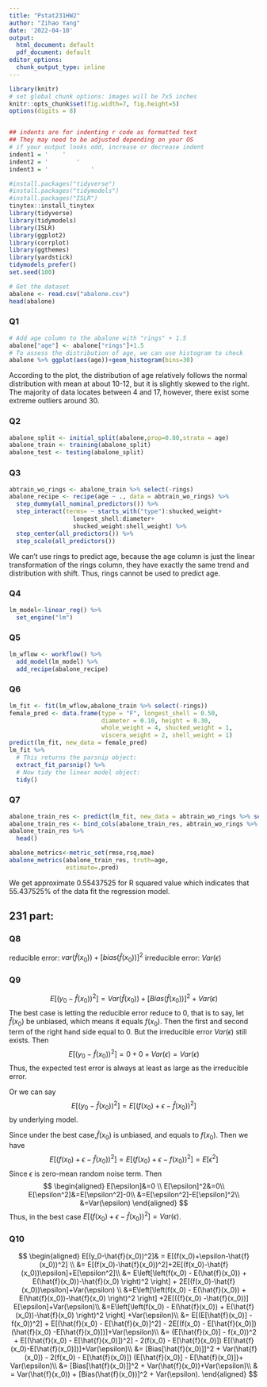 ```yaml
---
title: "Pstat231HW2"
author: "Zihao Yang"
date: '2022-04-10'
output:
  html_document: default
  pdf_document: default
editor_options:
  chunk_output_type: inline
---
```



```r
library(knitr)
# set global chunk options: images will be 7x5 inches
knitr::opts_chunk$set(fig.width=7, fig.height=5)
options(digits = 8)


## indents are for indenting r code as formatted text
## They may need to be adjusted depending on your OS
# if your output looks odd, increase or decrease indent
indent1 = '    '
indent2 = '        '
indent3 = '            '
```

```r
#install.packages("tidyverse")
#install.packages("tidymodels")
#install.packages("ISLR")
tinytex::install_tinytex
library(tidyverse)
library(tidymodels)
library(ISLR)
library(ggplot2)
library(corrplot)
library(ggthemes)
library(yardstick)
tidymodels_prefer()
set.seed(100)
```

```r
# Get the dataset
abalone <- read.csv("abalone.csv")
head(abalone)
```
### Q1
```r
# Add age column to the abalone with "rings" + 1.5
abalone["age"] <- abalone["rings"]+1.5
# To assess the distribution of age, we can use histogram to check
abalone %>% ggplot(aes(age))+geom_histogram(bins=30)
```
According to the plot, the distribution of age relatively follows the normal distribution with mean at about 10-12, but it is slightly skewed to the right. The majority of data locates between 4 and 17, however, there exist some extreme outliers around 30.  

### Q2
```r
abalone_split <- initial_split(abalone,prop=0.80,strata = age)
abalone_train <- training(abalone_split)
abalone_test <- testing(abalone_split)
```
  
### Q3
```r
abtrain_wo_rings <- abalone_train %>% select(-rings)
abalone_recipe <- recipe(age ~ ., data = abtrain_wo_rings) %>% 
  step_dummy(all_nominal_predictors()) %>% 
  step_interact(terms= ~ starts_with("type"):shucked_weight+
                  longest_shell:diameter+
                  shucked_weight:shell_weight) %>% 
  step_center(all_predictors()) %>% 
  step_scale(all_predictors())
```
We can't use rings to predict age, because the age column is just the linear transformation of the rings column, they have exactly the same trend and distribution with shift. Thus, rings cannot be used to predict age.  

### Q4
```r
lm_model<-linear_reg() %>% 
  set_engine("lm")
```
  
### Q5
```r
lm_wflow <- workflow() %>% 
  add_model(lm_model) %>% 
  add_recipe(abalone_recipe)
```
  
### Q6
```r
lm_fit <- fit(lm_wflow,abalone_train %>% select(-rings))
female_pred <- data.frame(type = "F", longest_shell = 0.50, 
                          diameter = 0.10, height = 0.30, 
                          whole_weight = 4, shucked_weight = 1, 
                          viscera_weight = 2, shell_weight = 1)
predict(lm_fit, new_data = female_pred)
lm_fit %>% 
  # This returns the parsnip object:
  extract_fit_parsnip() %>% 
  # Now tidy the linear model object:
  tidy()
```
  
### Q7
```r
abalone_train_res <- predict(lm_fit, new_data = abtrain_wo_rings %>% select(-age))
abalone_train_res <- bind_cols(abalone_train_res, abtrain_wo_rings %>% select(age))
abalone_train_res %>% 
  head()
```
```r
abalone_metrics<-metric_set(rmse,rsq,mae)
abalone_metrics(abalone_train_res, truth=age,
                estimate=.pred)
```
We get approximate 0.55437525 for R squared value which indicates that 55.437525% of the data fit the regression model.
  
## 231 part:
### Q8
reducible error: $var(\hat{f}(x_0))+[bias(\hat{f}(x_0))]^2$
irreducible error: $Var(\epsilon)$
  
### Q9
$$
E[(y_0 - \hat{f}(x_0))^2]=Var(\hat{f}(x_0))+[Bias(\hat{f}(x_0))]^2+Var(\epsilon)
$$
The best case is letting the reducible error reduce to 0, that is to say, let $\hat{f}(x_0)$ be unbiased, which means it equals $f(x_0)$. Then the first and second term of the right hand side equal to 0. But the irreducible error $Var(\epsilon)$ still exists. Then
$$
E[(y_0 - \hat{f}(x_0))^2]=0+0+Var(\epsilon)=Var(\epsilon)
$$
Thus, the expected test error is always at least as large as the irreducible error.
  
Or we can say
$$
E[(y_0 - \hat{f}(x_0))^2] = E[(f(x_0) + \epsilon - \hat{f}(x_0))^2]
$$
by underlying model.
  
Since under the best case,$\hat{f}(x_0)$ is unbiased, and equals to $f(x_0)$. Then we have
$$
E[(f(x_0) + \epsilon - \hat{f}(x_0))^2] =E[(f(x_0) + \epsilon - f(x_0))^2] =E[\epsilon^2]
$$
Since $\epsilon$ is zero-mean random noise term. Then 
$$
\begin{aligned}
E[\epsilon]&=0 \\
E[\epsilon]^2&=0\\
E[\epsilon^2]&=E[\epsilon^2]-0\\
&=E[\epsilon^2]-E[\epsilon]^2\\
&=Var(\epsilon)
\end{aligned}
$$
Thus, in the best case $E[(f(x_0) + \epsilon - \hat{f}(x_0))^2]=Var(\epsilon)$.
  
### Q10
$$
\begin{aligned}
E[(y_0-\hat{f}(x_0))^2]& = E[(f(x_0)+\epsilon-\hat{f}(x_0))^2] \\
&= E[(f(x_0)-\hat{f}(x_0))^2]+2E[(f(x_0)-\hat{f}(x_0))\epsilon]+E[\epsilon^2]\\
&= E\left[\left(f(x_0) - E(\hat{f}(x_0)) + E(\hat{f}(x_0))-\hat{f}(x_0) \right)^2 \right] + 2E[(f(x_0)-\hat{f}(x_0))\epsilon]+Var(\epsilon) \\
&=E\left[\left(f(x_0) - E(\hat{f}(x_0)) + E(\hat{f}(x_0))-\hat{f}(x_0) \right)^2 \right] +2E[({f}(x_0) -\hat{f}(x_0))] E[\epsilon]+Var(\epsilon)\\
&=E\left[\left(f(x_0) - E(\hat{f}(x_0)) + E(\hat{f}(x_0))-\hat{f}(x_0) \right)^2 \right] +Var(\epsilon)\\
&= E[(E[\hat{f}(x_0)] - f(x_0))^2] + E[(\hat{f}(x_0) - E[\hat{f}(x_0)]^2] - 2E[(f(x_0) - E[\hat{f}(x_0)])(\hat{f}(x_0) -E[\hat{f}(x_0)])]+Var(\epsilon)\\
&= (E[\hat{f}(x_0)] - f(x_0))^2 + E[(\hat{f}(x_0) - E[\hat{f}(x_0)])^2] - 2(f(x_0) - E[\hat{f}(x_0)]) E[(\hat{f}(x_0)-E[\hat{f}(x_0)])]+Var(\epsilon)\\
&= [Bias[\hat{f}(x_0)]]^2 + Var(\hat{f}(x_0)) - 2(f(x_0) - E[\hat{f}(x_0)]) (E[\hat{f}(x_0)] - E[\hat{f}(x_0)])+ Var(\epsilon)\\
&= [Bias[\hat{f}(x_0)]]^2 + Var(\hat{f}(x_0))+Var(\epsilon)\\
& = Var(\hat{f}(x_0)) + [Bias(\hat{f}(x_0))]^2 + Var(\epsilon).
\end{aligned}
$$



















